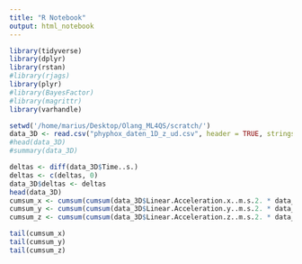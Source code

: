 ```yaml
---
title: "R Notebook"
output: html_notebook
---
```



```r
library(tidyverse)
library(dplyr)
library(rstan)
#library(rjags)
library(plyr)
#library(BayesFactor)
#library(magrittr)
library(varhandle)

```

```r
setwd('/home/marius/Desktop/Olang_ML4QS/scratch/')
data_3D <- read.csv("phyphox_daten_1D_z_ud.csv", header = TRUE, stringsAsFactors=FALSE)
#head(data_3D)
#summary(data_3D)

deltas <- diff(data_3D$Time..s.)
deltas <- c(deltas, 0)
data_3D$deltas <- deltas
head(data_3D)
cumsum_x <- cumsum(cumsum(data_3D$Linear.Acceleration.x..m.s.2. * data_3D$deltas) * data_3D$deltas)
cumsum_y <- cumsum(cumsum(data_3D$Linear.Acceleration.y..m.s.2. * data_3D$deltas) * data_3D$deltas)
cumsum_z <- cumsum(cumsum(data_3D$Linear.Acceleration.z..m.s.2. * data_3D$deltas) * data_3D$deltas)

tail(cumsum_x)
tail(cumsum_y)
tail(cumsum_z)
```

```r

```


